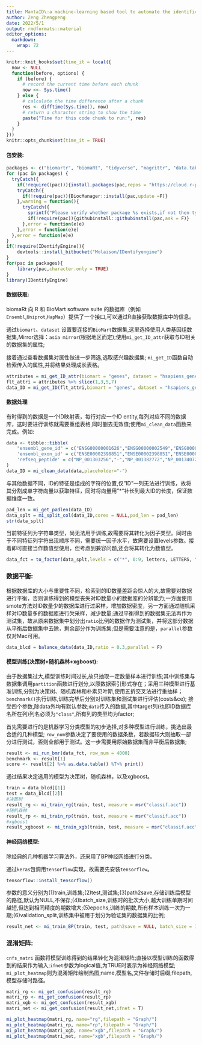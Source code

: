 ```yaml
---
title: MantaID\:a machine-learning based tool to automate the identification of biological database IDs
author: Zeng Zhengpeng
date: 2022/5/1
output: rmdformats::material
editor_options: 
  markdown: 
    wrap: 72
---
```


```r
knitr::knit_hooks$set(time_it = local({
  now <- NULL
  function(before, options) {
    if (before) {
      # record the current time before each chunk
      now <<- Sys.time()
    } else {
      # calculate the time difference after a chunk
      res <- difftime(Sys.time(), now)
      # return a character string to show the time
      paste("Time for this code chunk to run:", res)
    }
  }
}))
knitr::opts_chunk$set(time_it = TRUE)
```

#### 包安装:

```r
packages <- c("biomartr", "biomaRt", "tidyverse", "magrittr", "data.table", "magrittr", "mlr3verse", "skimr", "roxygen2", "tidyverse", "parallel", "scutr", "reshape2", "RColorBrewer", "caret", "tensorflow", "keras", "reticulate", "skimr", "tfdatasets")
for (pac in packages) {
  tryCatch({
  	if(!require((pac))){install.packages(pac,repos = "https://cloud.r-project.org")}},warning = function(){
    tryCatch({
      if(!require(pac)){BiocManager::install(pac,update	=F)}
    },warning = function(){
      tryCatch({
        sprintf("Please verify whether package %s exists,if not then type 0 to pass.")
        if(!require(pac)){githubinstall::githubinstall(pac,ask = F)}
      },error = function(e)e)
    },error = function(e)e)
  },error = function(e)e)
}
if(!require(IDentifyEngine)){
	devtools::install_bitbucket("Molaison/IDentifyengine")
}
for(pac in packages){
	library(pac,character.only = TRUE)
}
library(IDentifyEngine)
```

#### 数据获取:

biomaRt 向 R 和 BioMart software suite
的数据库（例如`Ensembl`,`Uniprot`,`HapMap`）提供了一个接口,可以通过R直接获取数据库中的信息。

通过`biomart`、`dataset`
设置要连接的`BioMart`数据集,这里选择使用人类基因组数据集,Mirror选择：`asia mirror`(根据地区而定);使用`mi_get_ID_attr`获取与ID相关的数据集的属性;

接着通过查看数据集对属性做进一步筛选,选取感兴趣数据集;
`mi_get_ID`函数自动检索传入的属性,并将结果处理成长表格。

```r

attributes = mi_get_ID_attr(biomart = "genes", dataset = "hsapiens_gene_ensembl", mirror = "asia")
flt_attri = attributes %>% slice(1,3,5,7)
data_ID = mi_get_ID(flt_attri,biomart = "genes", dataset = "hsapiens_gene_ensembl", mirror = "asia")
```

#### 数据处理

有时得到的数据是一个ID映射表，每行对应一个ID
entity,每列对应不同的数据库，这时要进行训练就需要重组表格,同时删去无效值;使用`mi_clean_data`函数来
完成。例如:

```r
data <- tibble::tibble(
	"ensembl_gene_id" = c("ENSG00000001626","ENSG00000002549","ENSG00000002586","ENSG00000002745"),
	'ensembl_exon_id' = c("ENSE00002398851","ENSE00002398851","ENSE00002398851","ENSE00002398851"),
	'refseq_peptide' = c("NP_001303256","-","NP_001382772","NP_001340728")
)
data_ID = mi_clean_data(data,placeholder="-")
```

与其他数据不同，ID的特征是组成的字符的位置,仅"ID"一列无法进行训练，故将其分割成单字符向量以获取特征，同时将向量用"\*"补长到最大ID的长度，保证数据维度一致。

```r
pad_len = mi_get_padlen(data_ID)
data_splt = mi_split_col(data_ID,cores = NULL,pad_len = pad_len)
str(data_splt)
```

当前特征列为字符串类型，尚无法用于训练,故需要将其转化为因子类型。同时由于不同特征列字符出现顺序不同，需要统一因子水平，故需要设置levels参数。接着即可直接当作数值型使用，但考虑到兼容问题,还会将其转化为数值型。

```r
data_fct = to_factor(data_splt,levels = c("*", 0:9, letters, LETTERS, "_", ".", "-", " ", "/", "\\", ":"))
```

### 数据平衡:

根据数据库的大小与重要性不同，检索到的ID数量差距会惊人的大,故需要对数据进行平衡，否则训练得到的模型丧失对ID数量小的数据库的分辨能力;一方面使用smote方法对ID数量少的数据库进行过采样，增加数据密度，另一方面通过随机采样对ID数量多的数据库进行欠采样，减少数量;通过平衡得到的数据集无法再作为测试集，故从原来数据集中划分出`ratio`比例的数据作为测试集，并将这部分数据从平衡后数据集中去除，剩余部分作为训练集;但是需要注意的是，`parallel`参数仅对Mac可用。

```r
data_blcd = balance_data(data_ID,ratio = 0.3,parallel = F)
```

#### 模型训练(决策树+随机森林+xgboost):

由于数据集过大,模型训练时间过长,故只抽取一定数量样本进行训练;其中训练集与数据集调用`partition`函数进行划分,以原数据索引形式存在；采用三种模型进行基准训练,分别为决策树、随机森林和朴素贝叶斯,使用五折交叉法进行重抽样；`benchmark()`执行训练,训练完毕后分别对训练集和测试集进行评估(costs&ce);
接受四个参数,除data外均有默认参数;`data`传入的数据,其中target列(也即ID数据库名所在列)列名必须为`"class"`,所有列的类型均为factor;

首先需要进行的是机器学习分类模型的初步选择,对多种模型进行训练，挑选出最合适的几种模型;
`row_num`参数决定了要使用的数据条数，若数据较大则抽取一部分进行测试，否则全部用于测试。这一步需要用原始数据集而非平衡后数据集;

```r
result <- mi_run_bmr(data_fct, row_num = 4000)
benchmark <- result[1]
score <- result[2] %>% as.data.table() %T>% print()
```

通过结果决定选用的模型为决策树，随机森林，以及xgboost。

```r
train = data_blcd[[1]]
test = data_blcd[[2]]
#决策树
result_rg <- mi_train_rg(train, test, measure = msr("classif.acc"))
#随机森林
result_rp <- mi_train_rp(train, test, measure = msr("classif.acc"))
#xgboost
result_xgboost <- mi_train_xgb(train, test, measure = msr("classif.acc"))
```

#### 神经网络模型:

除经典的几种机器学习算法外，还采用了BP神经网络进行分类。

通过`keras`包调用`tensorflow`实现，故需要先安装`tensorflow`。

```r
tensorflow::install_tensorflow()
```

参数的意义分别为(1)train,训练集;(2)test,测试集;(3)path2save,存储训练后模型的路径,默认为NULL,不保存;(4)batch_size,训练时的批次大小,越大训练单期时间越短,但达到相同精度的期数增大;(5)epochs,训练的期数,所有样本训练一次为一期;(6)validation_split,训练集中被用于划分为验证集的数据集的比例;

```R
result_net <- mi_train_BP(train, test, path2save = NULL, batch_size = 128, epochs = 64, validation_split = 0.3)
```

### 混淆矩阵:

`cnfs_matri`
函数将模型训练得到的结果转化为混淆矩阵;直接以模型训练的函数得到的结果作为输入;`ifnet`参数为logical值,为TRUE时表示为神经网络模型;
`mi_plot_heatmap`则为混淆矩阵绘制热图;name,模型名,文件存储时后缀;filepath,模型存储时路径。

```r


matri_rg <- mi_get_confusion(result_rg)
matri_rp <- mi_get_confusion(result_rp)
matri_xgb <- mi_get_confusion(result_xgb)
matri_net <- mi_get_confusion(result_net,ifnet = T)

mi_plot_heatmap(matri_rg, name="rg",filepath = "Graph/")
mi_plot_heatmap(matri_rp, name="rp",filepath = "Graph/")
mi_plot_heatmap(matri_xgb, name="xgb",filepath = "Graph/")
mi_plot_heatmap(matri_net, name="xgb",filepath = "Graph/")
```
